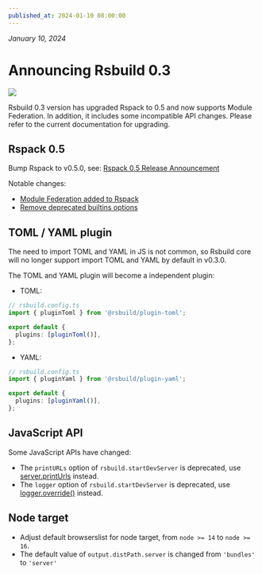 ```yaml
---
published_at: 2024-01-10 08:00:00
---
```


_January 10, 2024_

# Announcing Rsbuild 0.3

![](https://assets.rspack.rs/rsbuild/rsbuild-banner-v0-3.png)

Rsbuild 0.3 version has upgraded Rspack to 0.5 and now supports Module Federation. In addition, it includes some incompatible API changes. Please refer to the current documentation for upgrading.

## Rspack 0.5

Bump Rspack to v0.5.0, see: [Rspack 0.5 Release Announcement](https://rspack.rs/blog/announcing-0-5)

Notable changes:

- [Module Federation added to Rspack](https://rspack.rs/blog/module-federation-added-to-rspack)
- [Remove deprecated builtins options](https://rspack.rs/blog/announcing-0-5#make-swchelpers-and-react-refresh-as-peerdependencies)

## TOML / YAML plugin

The need to import TOML and YAML in JS is not common, so Rsbuild core will no longer support import TOML and YAML by default in v0.3.0.

The TOML and YAML plugin will become a independent plugin:

- TOML:

```ts
// rsbuild.config.ts
import { pluginToml } from '@rsbuild/plugin-toml';

export default {
  plugins: [pluginToml()],
};
```

- YAML:

```ts
// rsbuild.config.ts
import { pluginYaml } from '@rsbuild/plugin-yaml';

export default {
  plugins: [pluginYaml()],
};
```

## JavaScript API

Some JavaScript APIs have changed:

- The `printURLs` option of `rsbuild.startDevServer` is deprecated, use [server.printUrls](/config/server/print-urls) instead.
- The `logger` option of `rsbuild.startDevServer` is deprecated, use [logger.override()](/api/javascript-api/core#logger) instead.

## Node target

- Adjust default browserslist for node target, from `node >= 14` to `node >= 16`.
- The default value of `output.distPath.server` is changed from `'bundles'` to `'server'`
